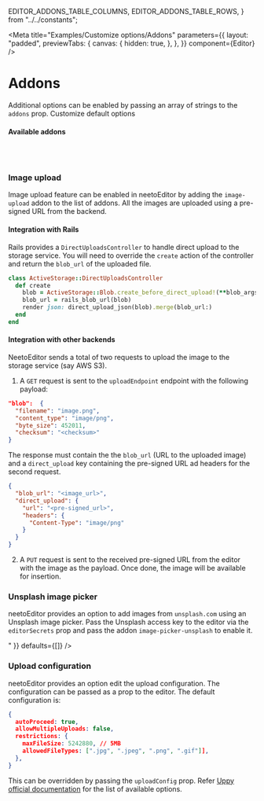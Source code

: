   EDITOR_ADDONS_TABLE_COLUMNS,
  EDITOR_ADDONS_TABLE_ROWS,
} from "../../constants";

<Meta
  title="Examples/Customize options/Addons"
  parameters={{
    layout: "padded",
    previewTabs: {
      canvas: {
        hidden: true,
      },
    },
  }}
  component={Editor}
/>

# Addons

Additional options can be enabled by passing an array of strings to the `addons`
prop. Customize default options

<Canvas>
  <Story name="Addons">
    <Editor
      addons={[
        "highlight",
        "emoji",
        "code-block",
        "block-quote",
        "image-upload",
        "image-upload-unsplash",
        "video-embed",
        "paste-unformatted",
      ]}
    />
  </Story>
</Canvas>

#### **Available addons**

<Table columns={EDITOR_ADDONS_TABLE_COLUMNS} rows={EDITOR_ADDONS_TABLE_ROWS} />

<br />
<br />

### **Image upload**

Image upload feature can be enabled in neetoEditor by adding the `image-upload`
addon to the list of addons. All the images are uploaded using a pre-signed URL
from the backend.

#### **Integration with Rails**

Rails provides a `DirectUploadsController` to handle direct upload to the
storage service. You will need to override the `create` action of the controller
and return the `blob_url` of the uploaded file.

```rb
class ActiveStorage::DirectUploadsController
  def create
    blob = ActiveStorage::Blob.create_before_direct_upload!(**blob_args)
    blob_url = rails_blob_url(blob)
    render json: direct_upload_json(blob).merge(blob_url:)
  end
end
```

#### **Integration with other backends**

NeetoEditor sends a total of two requests to upload the image to the storage
service (say AWS S3).

1. A `GET` request is sent to the `uploadEndpoint` endpoint with the following
   payload:

```json
"blob":  {
  "filename": "image.png",
  "content_type": "image/png",
  "byte_size": 452011,
  "checksum": "<checksum>"
}
```

The response must contain the the `blob_url` (URL to the uploaded image) and a
`direct_upload` key containing the pre-signed URL ad headers for the second
request.

```json
{
  "blob_url": "<image_url>",
  "direct_upload": {
    "url": "<pre-signed_url>",
    "headers": {
      "Content-Type": "image/png"
    }
  }
}
```

2. A `PUT` request is sent to the received pre-signed URL from the editor with
   the image as the payload. Once done, the image will be available for
   insertion.

### **Unsplash image picker**

neetoEditor provides an option to add images from `unsplash.com` using an
Unsplash image picker. Pass the Unsplash access key to the editor via the
`editorSecrets` prop and pass the addon `image-picker-unsplash` to enable it.

<Canvas>
  <Story name="Unsplash image picker">
    <Editor
      addons={["image-upload-unsplash"]}
      editorSecrets={{ unsplash: "<unsplash-secret-key>" }}
      defaults={[]}
    />
  </Story>
</Canvas>

### **Upload configuration**

neetoEditor provides an option edit the upload configuration. The configuration
can be passed as a prop to the editor. The default configuration is:

```json
{
  autoProceed: true,
  allowMultipleUploads: false,
  restrictions: {
    maxFileSize: 5242880, // 5MB
    allowedFileTypes: [".jpg", ".jpeg", ".png", ".gif"]],
  },
}
```

This can be overridden by passing the `uploadConfig` prop. Refer
[Uppy official documentation](https://uppy.io/docs/uppy/#Options) for the list
of available options.

<Canvas>
  <Story name="Upload configuration">
    <Editor
      addons={["image-upload"]}
      uploadConfig={{
        autoProceed: true,
        allowMultipleUploads: false,
        restrictions: {
          maxFileSize: 1 * 1024 * 1024, // 1 MB
          allowedFileTypes: [".jpg", ".jpeg"],
        },
      }}
      defaults={[]}
    />
  </Story>
</Canvas>
